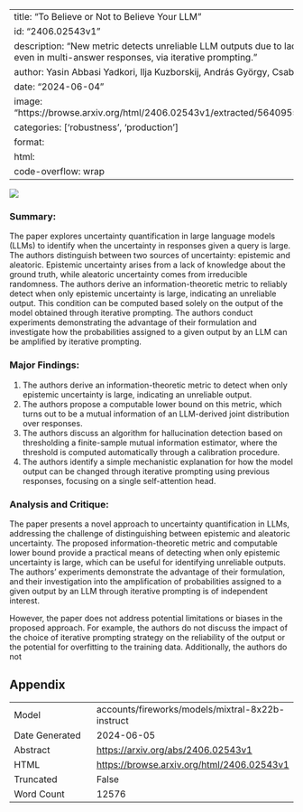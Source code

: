 
---
title: "To Believe or Not to Believe Your LLM"
id: "2406.02543v1"
description: "New metric detects unreliable LLM outputs due to lack of knowledge, even in multi-answer responses, via iterative prompting."
author: Yasin Abbasi Yadkori, Ilja Kuzborskij, András György, Csaba Szepesvári
date: "2024-06-04"
image: "https://browse.arxiv.org/html/2406.02543v1/extracted/5640955/prob_London.png"
categories: ['robustness', 'production']
format:
  html:
    code-overflow: wrap
---

![](https://browse.arxiv.org/html/2406.02543v1/extracted/5640955/prob_London.png)

### Summary:

The paper explores uncertainty quantification in large language models (LLMs) to identify when the uncertainty in responses given a query is large. The authors distinguish between two sources of uncertainty: epistemic and aleatoric. Epistemic uncertainty arises from a lack of knowledge about the ground truth, while aleatoric uncertainty comes from irreducible randomness. The authors derive an information-theoretic metric to reliably detect when only epistemic uncertainty is large, indicating an unreliable output. This condition can be computed based solely on the output of the model obtained through iterative prompting. The authors conduct experiments demonstrating the advantage of their formulation and investigate how the probabilities assigned to a given output by an LLM can be amplified by iterative prompting.

### Major Findings:

1. The authors derive an information-theoretic metric to detect when only epistemic uncertainty is large, indicating an unreliable output.
2. The authors propose a computable lower bound on this metric, which turns out to be a mutual information of an LLM-derived joint distribution over responses.
3. The authors discuss an algorithm for hallucination detection based on thresholding a finite-sample mutual information estimator, where the threshold is computed automatically through a calibration procedure.
4. The authors identify a simple mechanistic explanation for how the model output can be changed through iterative prompting using previous responses, focusing on a single self-attention head.

### Analysis and Critique:

The paper presents a novel approach to uncertainty quantification in LLMs, addressing the challenge of distinguishing between epistemic and aleatoric uncertainty. The proposed information-theoretic metric and computable lower bound provide a practical means of detecting when only epistemic uncertainty is large, which can be useful for identifying unreliable outputs. The authors' experiments demonstrate the advantage of their formulation, and their investigation into the amplification of probabilities assigned to a given output by an LLM through iterative prompting is of independent interest.

However, the paper does not address potential limitations or biases in the proposed approach. For example, the authors do not discuss the impact of the choice of iterative prompting strategy on the reliability of the output or the potential for overfitting to the training data. Additionally, the authors do not

## Appendix

|          |          |
|----------|----------|
| Model     | accounts/fireworks/models/mixtral-8x22b-instruct       |
| Date Generated     | 2024-06-05       |
| Abstract | [https://arxiv.org/abs/2406.02543v1](https://arxiv.org/abs/2406.02543v1)        |
| HTML     | [https://browse.arxiv.org/html/2406.02543v1](https://browse.arxiv.org/html/2406.02543v1)       |
| Truncated       | False       |
| Word Count       | 12576       |